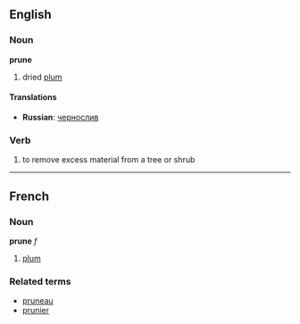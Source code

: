 ==English==
===Noun===
'''prune'''
# dried [[plum]]

====Translations====
*'''Russian''': [[чернослив]]
===Verb===
#to remove excess material from a tree or shrub

----

==French==
===Noun===
'''prune''' ''f''

# [[plum]]

===Related terms===
*[[pruneau]]
*[[prunier]]